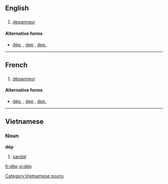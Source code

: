 ==English==

==={{abbreviation}}===
{{infl|en|abbreviation}}

# {{Quebec|lang=en}} [[depanneur]]

====Alternative forms====
* [[dép.]] , [[dep]] , [[dep.]]

----

==French==

==={{abbreviation|lang=fr}}===
{{infl|fr|abbreviation}}

# {{Canada|lang=fr}} [[dépanneur]]

====Alternative forms====
* [[dép.]] , [[dep]] , [[dep.]]

----

==Vietnamese==

===Noun===
'''dép'''

# [[sandal]]

{{vi-attention}}

[[Category:Vietnamese nouns]]

[[fr:dép]]
[[vi:dép]]